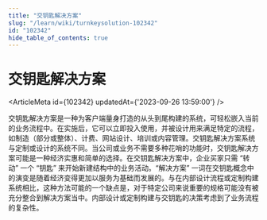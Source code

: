 ```yaml
---
title: "交钥匙解决方案"
slug: "/learn/wiki/turnkeysolution-102342"
id: "102342"
hide_table_of_contents: true
---
```



# 交钥匙解决方案

<ArticleMeta id={102342} updatedAt={'2023-09-26 13:59:00'} />
<div className='border-solid border-b border-t-0 my-4 border-[var(--ifm-color-gray-300)]' />

交钥匙解决方案是一种为客户端量身打造的从头到尾构建的系统，可轻松嵌入当前的业务流程中。在实施后，它可以立即投入使用，并被设计用来满足特定的流程，如制造（部分或整体）、计费、网站设计、培训或内容管理。交钥匙解决方案系统与定制或设计的系统不同。当公司或业务不需要多种花哨的功能时，交钥匙解决方案可能是一种经济实惠和简单的选择。在交钥匙解决方案中，企业买家只需 “转动” 一个 “钥匙” 来开始新建结构中的业务活动。“解决方案” 一词在交钥匙概念中的演变是随着经济变得更加以服务为基础而发展的。与在内部设计流程或定制构建系统相比，这种方法可能的一个缺点是，对于特定公司来说重要的规格可能没有被充分整合到解决方案当中。内部设计或定制构建与交钥匙的决策考虑到了业务流程的复杂性。

